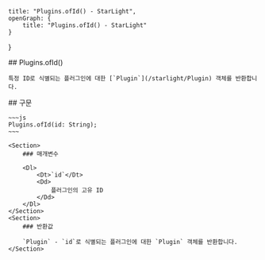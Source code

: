     title: "Plugins.ofId() - StarLight",
    openGraph: {
        title: "Plugins.ofId() - StarLight"
    }
}

<Section>
    ## Plugins.ofId()

    특정 ID로 식별되는 플러그인에 대한 [`Plugin`](/starlight/Plugin) 객체를 반환합니다.
</Section>
<Section>
    ## 구문

    ~~~js
    Plugins.ofId(id: String);
    ~~~

    <Section>
        ### 매개변수

        <Dl>
            <Dt>`id`</Dt>
            <Dd>
                플러그인의 고유 ID
            </Dd>
        </Dl>
    </Section>
    <Section>
        ### 반환값

        `Plugin` - `id`로 식별되는 플러그인에 대한 `Plugin` 객체를 반환합니다.
    </Section>
</Section>